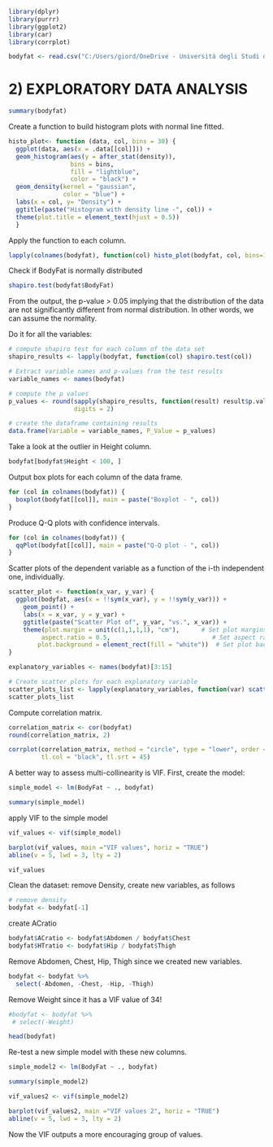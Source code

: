 ```r
library(dplyr)
library(purrr)
library(ggplot2)
library(car)
library(corrplot)
```


```r
bodyfat <- read.csv("C:/Users/giord/OneDrive - Università degli Studi di Milano/1st year/Quarter 2/Statistical Learning/BodyFat Prediction/bodyfat.csv")
```


# 2) EXPLORATORY DATA ANALYSIS

```r
summary(bodyfat)
```

Create a function to build histogram plots with normal line fitted.
```r
histo_plot<- function (data, col, bins = 30) {
  ggplot(data, aes(x = .data[[col]])) + 
  geom_histogram(aes(y = after_stat(density)),
                 bins = bins,
                 fill = "lightblue",
                 color = "black") + 
  geom_density(kernel = "gaussian",
               color = "blue") + 
  labs(x = col, y= "Density") +
  ggtitle(paste("Histogram with density line -", col)) +
  theme(plot.title = element_text(hjust = 0.5))
  }
```


Apply the function to each column.
```r
lapply(colnames(bodyfat), function(col) histo_plot(bodyfat, col, bins=16))
```

Check if BodyFat is normally distributed
```r
shapiro.test(bodyfat$BodyFat)
```
From the output, the p-value > 0.05 implying that the distribution of the data are not significantly different from normal distribution. In other words, we can assume the normality.


Do it for all the variables:
```r
# compute shapiro test for each column of the data set
shapiro_results <- lapply(bodyfat, function(col) shapiro.test(col))

# Extract variable names and p-values from the test results
variable_names <- names(bodyfat)

# compute the p values
p_values <- round(sapply(shapiro_results, function(result) result$p.value), 
                  digits = 2)

# create the dataframe containing results 
data.frame(Variable = variable_names, P_Value = p_values)
```


Take a look at the outlier in Height column.
```r
bodyfat[bodyfat$Height < 100, ]
```



Output box plots for each column of the data frame.
```r
for (col in colnames(bodyfat)) {
  boxplot(bodyfat[[col]], main = paste("Boxplot - ", col))
}
```

Produce Q-Q plots with confidence intervals.
```r
for (col in colnames(bodyfat)) {
  qqPlot(bodyfat[[col]], main = paste("Q-Q plot - ", col))
}
```



Scatter plots of the dependent variable as a function of the i-th independent one, individually.
```r
scatter_plot <- function(x_var, y_var) {
  ggplot(bodyfat, aes(x = !!sym(x_var), y = !!sym(y_var))) +
    geom_point() +
    labs(x = x_var, y = y_var) +
    ggtitle(paste("Scatter Plot of", y_var, "vs.", x_var)) +
    theme(plot.margin = unit(c(1,1,1,1), "cm"),      # Set plot margins
         aspect.ratio = 0.5,                            # Set aspect ratio (square)
        plot.background = element_rect(fill = "white"))  # Set plot background color
}
```

```r
explanatory_variables <- names(bodyfat)[3:15]

# Create scatter plots for each explanatory variable
scatter_plots_list <- lapply(explanatory_variables, function(var) scatter_plot(var, "BodyFat"))
scatter_plots_list
```



Compute correlation matrix.
```r
correlation_matrix <- cor(bodyfat)
round(correlation_matrix, 2)
```

```r
corrplot(correlation_matrix, method = "circle", type = "lower", order = "hclust",
         tl.col = "black", tl.srt = 45)
```

A better way to assess multi-collinearity is VIF. First, create the model:
```r
simple_model <- lm(BodyFat ~ ., bodyfat)

summary(simple_model)
```
apply VIF to the simple model
```r
vif_values <- vif(simple_model)

barplot(vif_values, main ="VIF values", horiz = "TRUE")
abline(v = 5, lwd = 3, lty = 2)
```

```r
vif_values
```

Clean the dataset: remove Density, create new variables, as follows
```r
# remove density 
bodyfat <- bodyfat[-1]
```

create ACratio
```r
bodyfat$ACratio <- bodyfat$Abdomen / bodyfat$Chest
bodyfat$HTratio <- bodyfat$Hip / bodyfat$Thigh
```

Remove Abdomen, Chest, Hip, Thigh since we created new variables.
```r
bodyfat <- bodyfat %>% 
  select(-Abdomen, -Chest, -Hip, -Thigh)
```

Remove Weight since it has a VIF value of 34!
```r
#bodyfat <- bodyfat %>%
 # select(-Weight)
```

```r
head(bodyfat)
```

Re-test a new simple model with these new columns.
```r
simple_model2 <- lm(BodyFat ~ ., bodyfat)

summary(simple_model2)
```

```r
vif_values2 <- vif(simple_model2)

barplot(vif_values2, main ="VIF values 2", horiz = "TRUE")
abline(v = 5, lwd = 3, lty = 2)
```
Now the VIF outputs a more encouraging group of values.
